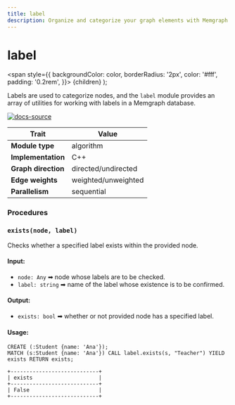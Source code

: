 ```yaml
---
title: label
description: Organize and categorize your graph elements with Memgraph's Label class, which adds labels to nodes and edges. Make sure to regularly check our documentation to enhance your graph data management.
---
```



# label

  <span
    style={{
      backgroundColor: color,
      borderRadius: '2px',
      color: '#fff',
      padding: '0.2rem',
    }}>
    {children}
  </span>
);

Labels are used to categorize nodes, and the `label` module provides an array of utilities for working with labels in a Memgraph database.


[![docs-source](https://img.shields.io/badge/source-label-FB6E00?logo=github&style=for-the-badge)](https://github.com/memgraph/mage/tree/main/cpp/label_module)

| Trait               | Value                                                 |
| ------------------- | ----------------------------------------------------- |
| **Module type**     | algorithm  |
| **Implementation**  | C++        |
| **Graph direction** | directed/undirected |
| **Edge weights**    | weighted/unweighted |
| **Parallelism**     | sequential |

### Procedures

### `exists(node, label)`

Checks whether a specified label exists within the provided node.

#### Input:

- `node: Any` ➡ node whose labels are to be checked.
- `label: string` ➡ name of the label whose existence is to be confirmed.

#### Output:

- `exists: bool` ➡ whether or not provided node has a specified label.

#### Usage:

```cypher
CREATE (:Student {name: 'Ana'});
MATCH (s:Student {name: 'Ana'}) CALL label.exists(s, "Teacher") YIELD exists RETURN exists;
```

```plaintext
+----------------------------+
| exists                     |
+----------------------------+
| False                      |
+----------------------------+
```
